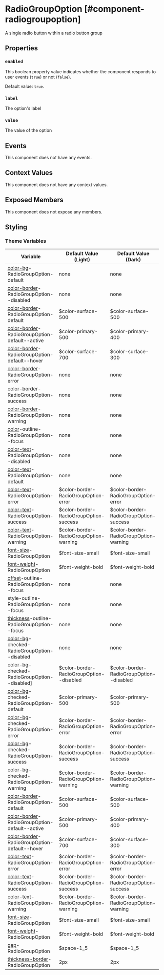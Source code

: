 
# RadioGroupOption [#component-radiogroupoption]

A single radio button within a radio button group

## Properties

### `enabled`

This boolean property value indicates whether the component responds to user events (`true`) or not (`false`).

Default value: `true`.

### `label`

The option's label

### `value`

The value of the option

## Events

This component does not have any events.

## Context Values

This component does not have any context values.

## Exposed Members

This component does not expose any members.

## Styling



### Theme Variables

| Variable | Default Value (Light) | Default Value (Dark) |
| --- | --- | --- |
| [color-bg](../styles-and-themes/common-units/#color-values)-RadioGroupOption-default | <GrayText>none</GrayText> | <GrayText>none</GrayText> |
| [color-border](../styles-and-themes/common-units/#color-values)-RadioGroupOption--disabled | <GrayText>none</GrayText> | <GrayText>none</GrayText> |
| [color-border](../styles-and-themes/common-units/#color-values)-RadioGroupOption-default | $color-surface-500 | $color-surface-500 |
| [color-border](../styles-and-themes/common-units/#color-values)-RadioGroupOption-default--active | $color-primary-500 | $color-primary-400 |
| [color-border](../styles-and-themes/common-units/#color-values)-RadioGroupOption-default--hover | $color-surface-700 | $color-surface-300 |
| [color-border](../styles-and-themes/common-units/#color-values)-RadioGroupOption-error | <GrayText>none</GrayText> | <GrayText>none</GrayText> |
| [color-border](../styles-and-themes/common-units/#color-values)-RadioGroupOption-success | <GrayText>none</GrayText> | <GrayText>none</GrayText> |
| [color-border](../styles-and-themes/common-units/#color-values)-RadioGroupOption-warning | <GrayText>none</GrayText> | <GrayText>none</GrayText> |
| [color](../styles-and-themes/common-units/#color-values)-outline-RadioGroupOption--focus | <GrayText>none</GrayText> | <GrayText>none</GrayText> |
| [color-text](../styles-and-themes/common-units/#color-values)-RadioGroupOption--disabled | <GrayText>none</GrayText> | <GrayText>none</GrayText> |
| [color-text](../styles-and-themes/common-units/#color-values)-RadioGroupOption-default | <GrayText>none</GrayText> | <GrayText>none</GrayText> |
| [color-text](../styles-and-themes/common-units/#color-values)-RadioGroupOption-error | $color-border-RadioGroupOption-error | $color-border-RadioGroupOption-error |
| [color-text](../styles-and-themes/common-units/#color-values)-RadioGroupOption-success | $color-border-RadioGroupOption-success | $color-border-RadioGroupOption-success |
| [color-text](../styles-and-themes/common-units/#color-values)-RadioGroupOption-warning | $color-border-RadioGroupOption-warning | $color-border-RadioGroupOption-warning |
| [font-size](../styles-and-themes/common-units/#size-values)-RadioGroupOption | $font-size-small | $font-size-small |
| [font-weight](../styles-and-themes/common-units/#font-weight-values)-RadioGroupOption | $font-weight-bold | $font-weight-bold |
| [offset](../styles-and-themes/common-units/#size-values)-outline-RadioGroupOption--focus | <GrayText>none</GrayText> | <GrayText>none</GrayText> |
| style-outline-RadioGroupOption--focus | <GrayText>none</GrayText> | <GrayText>none</GrayText> |
| [thickness](../styles-and-themes/common-units/#size-values)-outline-RadioGroupOption--focus | <GrayText>none</GrayText> | <GrayText>none</GrayText> |
| [color-bg](../styles-and-themes/common-units/#color-values)-checked-RadioGroupOption--disabled | <GrayText>none</GrayText> | <GrayText>none</GrayText> |
| [color-bg](../styles-and-themes/common-units/#color-values)-checked-RadioGroupOption--disabled] | $color-border-RadioGroupOption--disabled | $color-border-RadioGroupOption--disabled |
| [color-bg](../styles-and-themes/common-units/#color-values)-checked-RadioGroupOption-default | $color-primary-500 | $color-primary-500 |
| [color-bg](../styles-and-themes/common-units/#color-values)-checked-RadioGroupOption-error | $color-border-RadioGroupOption-error | $color-border-RadioGroupOption-error |
| [color-bg](../styles-and-themes/common-units/#color-values)-checked-RadioGroupOption-success | $color-border-RadioGroupOption-success | $color-border-RadioGroupOption-success |
| [color-bg](../styles-and-themes/common-units/#color-values)-checked-RadioGroupOption-warning | $color-border-RadioGroupOption-warning | $color-border-RadioGroupOption-warning |
| [color-border](../styles-and-themes/common-units/#color-values)-RadioGroupOption-default | $color-surface-500 | $color-surface-500 |
| [color-border](../styles-and-themes/common-units/#color-values)-RadioGroupOption-default--active | $color-primary-500 | $color-primary-400 |
| [color-border](../styles-and-themes/common-units/#color-values)-RadioGroupOption-default--hover | $color-surface-700 | $color-surface-300 |
| [color-text](../styles-and-themes/common-units/#color-values)-RadioGroupOption-error | $color-border-RadioGroupOption-error | $color-border-RadioGroupOption-error |
| [color-text](../styles-and-themes/common-units/#color-values)-RadioGroupOption-success | $color-border-RadioGroupOption-success | $color-border-RadioGroupOption-success |
| [color-text](../styles-and-themes/common-units/#color-values)-RadioGroupOption-warning | $color-border-RadioGroupOption-warning | $color-border-RadioGroupOption-warning |
| [font-size](../styles-and-themes/common-units/#size-values)-RadioGroupOption | $font-size-small | $font-size-small |
| [font-weight](../styles-and-themes/common-units/#font-weight-values)-RadioGroupOption | $font-weight-bold | $font-weight-bold |
| [gap](../styles-and-themes/common-units/#size-values)-RadioGroupOption | $space-1_5 | $space-1_5 |
| [thickness-border](../styles-and-themes/common-units/#size-values)-RadioGroupOption | 2px | 2px |

